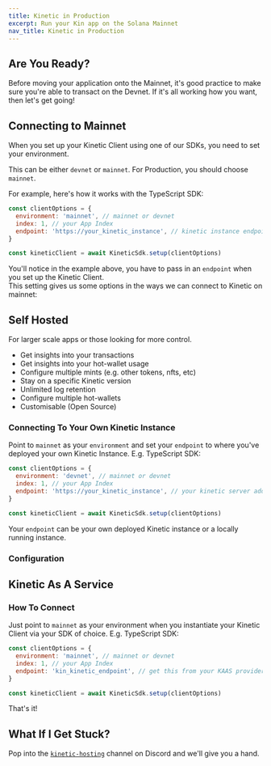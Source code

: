 ```yaml
---
title: Kinetic in Production
excerpt: Run your Kin app on the Solana Mainnet
nav_title: Kinetic in Production
---
```


## Are You Ready?

Before moving your application onto the Mainnet, it's good practice to make sure you're able to transact on the Devnet. If it's all working how you want, then let's get going!

## Connecting to Mainnet

When you set up your Kinetic Client using one of our SDKs, you need to set your environment.

This can be either `devnet` or `mainnet`. For Production, you should choose `mainnet`.

For example, here's how it works with the TypeScript SDK:

```js
const clientOptions = {
  environment: 'mainnet', // mainnet or devnet
  index: 1, // your App Index
  endpoint: 'https://your_kinetic_instance', // kinetic instance endpoint
}

const kineticClient = await KineticSdk.setup(clientOptions)
```

You'll notice in the example above, you have to pass in an `endpoint` when you set up the Kinetic Client. <br/> This setting gives us some options in the ways we can connect to Kinetic on mainnet:

<div className="mt-8 grid gap-6 md:grid-cols-2">
  <NavCard
    title="Self Hosted"
    subtitle="Host and manage your own Kinetic instance for maximum power."
    svgFile="server-solid"
    link={{ url: '/docs/developers/kinetic-in-production/#self-hosted', label: 'Learn more' }}
  />
  <NavCard
    title="Kinetic As A Service"
    subtitle="Connect to a Kinetic Service hosted by a 3rd party."
    svgFile="globe-solid"
    link={{ url: '/docs/developers/kinetic-as-a-service', label: 'Coming Soon!' }}
  />

</div>

## Self Hosted

For larger scale apps or those looking for more control.

- Get insights into your transactions
- Get insights into your hot-wallet usage
- Configure multiple mints (e.g. other tokens, nfts, etc)
- Stay on a specific Kinetic version
- Unlimited log retention
- Configure multiple hot-wallets
- Customisable (Open Source)

### Connecting To Your Own Kinetic Instance

Point to `mainnet` as your `environment` and set your `endpoint` to where you've deployed your own Kinetic Instance.
E.g. TypeScript SDK:

```js
const clientOptions = {
  environment: 'devnet', // mainnet or devnet
  index: 1, // your App Index
  endpoint: 'https://your_kinetic_instance', // your kinetic server address
}

const kineticClient = await KineticSdk.setup(clientOptions)
```

Your `endpoint` can be your own deployed Kinetic instance or a locally running instance.

<div className="mt-8 grid gap-6 md:grid-cols-2">
  <NavCard
    title="Host Kinetic"
    svgFile="server-solid"
    link={{ url: '/docs/developers/kinetic-hosting', label: 'Time to Deploy!' }}
  />
  <NavCard
    title="Run Kinetic Locally"
    svgFile="docker-brands"
    link={{ url: '/docs/developers/kinetic-hosting#running-kinetic-locally', label: 'Go Local' }}
  />
</div>

### Configuration

<div className="mt-8 grid gap-6 md:grid-cols-2">
  <NavCard
    title="Configure Kinetic"
    subtitle="Set your Environment Variables and use Kinetic Manager to configure and manage your Kinetic instance."
    svgFile="screwdriver-wrench-solid"
    link={{ url: '/docs/developers/kinetic-hosting#configuring-kinetic', label: 'Get fiddling...' }}
  />
</div>

## Kinetic As A Service

<div className="mt-8 grid gap-6 md:grid-cols-2">
  <NavCard
    title="Kinetic As A Service"
    subtitle="Connect to a Kinetic Service hosted by a 3rd party."
    svgFile="globe-solid"
    link={{ url: '/docs/developers/kinetic-as-a-service', label: 'Coming Soon!' }}
  />
</div>

### How To Connect

Just point to `mainnet` as your environment when you instantiate your Kinetic Client via your SDK of choice.
E.g. TypeScript SDK:

```js
const clientOptions = {
  environment: 'mainnet', // mainnet or devnet
  index: 1, // your App Index
  endpoint: 'kin_kinetic_endpoint', // get this from your KAAS provider
}

const kineticClient = await KineticSdk.setup(clientOptions)
```

That's it!

## What If I Get Stuck?

Pop into the [`kinetic-hosting`](https://discord.com/channels/808859554997469244/1038005160439468082) channel on Discord and we'll give you a hand.

<Help />
